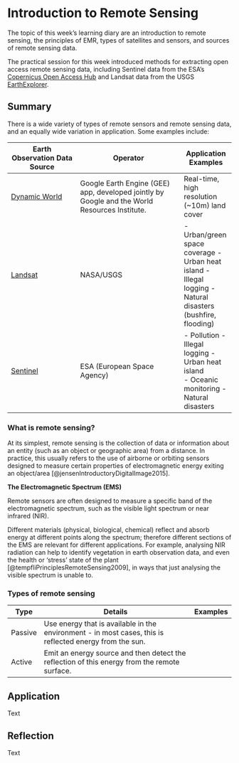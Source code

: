 # Introduction to Remote Sensing

The topic of this week's learning diary are an introduction to remote sensing, the principles of EMR, types of satellites and sensors, and sources of remote sensing data.

The practical session for this week introduced methods for extracting open access remote sensing data, including Sentinel data from the ESA's [Copernicus Open Access Hub](https://scihub.copernicus.eu/dhus/#/home) and Landsat data from the USGS [EarthExplorer](https://earthexplorer.usgs.gov/).

## Summary

There is a wide variety of types of remote sensors and remote sensing data, and an equally wide variation in application. Some examples include:

+---------------------------------------------------------------+-----------------------------------------------------------------------------------------------+-----------------------------------------------+
| Earth Observation Data Source                                 | Operator                                                                                      | Application Examples                          |
+===============================================================+===============================================================================================+===============================================+
| [Dynamic World](https://dynamicworld.app/about/)              | Google Earth Engine (GEE) app, developed jointly by Google and the World Resources Institute. | Real-time, high resolution (\~10m) land cover |
+---------------------------------------------------------------+-----------------------------------------------------------------------------------------------+-----------------------------------------------+
| [Landsat](https://landsat.gsfc.nasa.gov/)                     | NASA/USGS                                                                                     | \- Urban/green space coverage                 |
|                                                               |                                                                                               | - Urban heat island                           |
|                                                               |                                                                                               | - Illegal logging                             |
|                                                               |                                                                                               | - Natural disasters (bushfire, flooding)      |
+---------------------------------------------------------------+-----------------------------------------------------------------------------------------------+-----------------------------------------------+
| [Sentinel](https://sentinels.copernicus.eu/web/sentinel/home) | ESA (European Space Agency)                                                                   | \- Pollution                                  |
|                                                               |                                                                                               | - Illegal logging                             |
|                                                               |                                                                                               | - Urban heat island\                          |
|                                                               |                                                                                               | - Oceanic monitoring                          |
|                                                               |                                                                                               | - Natural disasters                           |
+---------------------------------------------------------------+-----------------------------------------------------------------------------------------------+-----------------------------------------------+

### What is remote sensing?

At its simplest, remote sensing is the collection of data or information about an entity (such as an object or geographic area) from a distance. In practice, this usually refers to the use of airborne or orbiting sensors designed to measure certain properties of electromagnetic energy exiting an object/area [@jensenIntroductoryDigitalImage2015].

::: callout-note
**The Electromagnetic Spectrum (EMS)**

Remote sensors are often designed to measure a specific band of the electromagnetic spectrum, such as the visible light spectrum or near infrared (NIR).

Different materials (physical, biological, chemical) reflect and absorb energy at different points along the spectrum; therefore different sections of the EMS are relevant for different applications. For example, analysing NIR radiation can help to identify vegetation in earth observation data, and even the health or 'stress' state of the plant [@tempfliPrinciplesRemoteSensing2009], in ways that just analysing the visible spectrum is unable to.
:::

### Types of remote sensing

| Type    | Details                                                                                                 | Examples |
|---------|---------------------------------------------------------------------------------------------------------|----------|
| Passive | Use energy that is available in the environment - in most cases, this is reflected energy from the sun. |          |
| Active  | Emit an energy source and then detect the reflection of this energy from the remote surface.            |          |

## Application 

Text

## Reflection

Text
